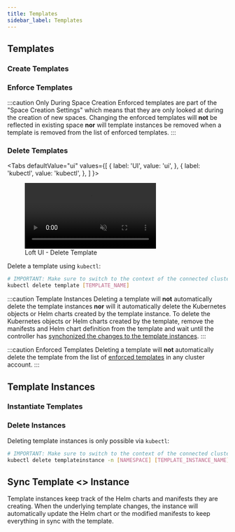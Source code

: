 ```yaml
---
title: Templates
sidebar_label: Templates
---
```




<WhatAreTemplatesFragment/>


## Templates

### Create Templates

<CreateTemplatesFragment/>


### Enforce Templates

<EnforceTemplatesFragment/>

:::caution Only During Space Creation
Enforced templates are part of the "Space Creation Settings" which means that they are only looked at during the creation of new spaces. Changing the enforced templates will **not** be reflected in existing space **nor** will template instances be removed when a template is removed from the list of enforced templates.
:::


### Delete Templates

<Tabs
  defaultValue="ui"
  values={[
    { label: 'UI', value: 'ui', },
    { label: 'kubectl', value: 'kubectl', },
  ]
}>
<TabItem value="ui">

<figure class="frame">
  <video controls loop autoplay="true" muted>
    <source src="/docs/media/ui/clusters/delete-template.mp4" type="video/mp4" />
  </video>
  <figcaption>Loft UI - Delete Template</figcaption>
</figure>

</TabItem>
<TabItem value="kubectl">

Delete a template using `kubectl`:
```bash
# IMPORTANT: Make sure to switch to the context of the connected cluster!
kubectl delete template [TEMPLATE_NAME]
```

</TabItem>
</Tabs>

:::caution Template Instances
Deleting a template will **not** automatically delete the template instances **nor** will it automatically delete the Kubernetes objects or Helm charts created by the template instance. To delete the Kubernetes objects or Helm charts created by the template, remove the manifests and Helm chart definition from the template and wait until the controller has [synchonized the changes to the template instances](#sync-template--instance).
:::

:::caution Enforced Templates
Deleting a template will **not** automatically delete the template from the list of [enforced templates](#enforce-templates) in any cluster account.
:::


## Template Instances

<TemplateInstancesFragment/>


### Instantiate Templates

<InstantiateTemplatesFragment/>


### Delete Instances
Deleting template instances is only possible via `kubectl`:
```bash
# IMPORTANT: Make sure to switch to the context of the connected cluster!
kubectl delete templateinstance -n [NAMESPACE] [TEMPLATE_INSTANCE_NAME]
```


## Sync Template &lt;&gt; Instance
Template instances keep track of the Helm charts and manifests they are creating. When the underlying template changes, the instance will automatically update the Helm chart or the modified manifests to keep everything in sync with the template.

